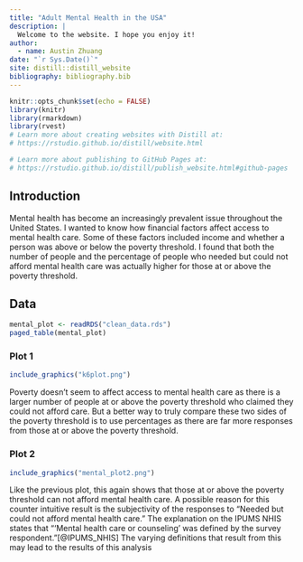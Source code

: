 ```yaml
---
title: "Adult Mental Health in the USA"
description: |
  Welcome to the website. I hope you enjoy it!
author:
  - name: Austin Zhuang 
date: "`r Sys.Date()`"
site: distill::distill_website
bibliography: bibliography.bib
---
```


```r
knitr::opts_chunk$set(echo = FALSE)
library(knitr)
library(rmarkdown)
library(rvest)
# Learn more about creating websites with Distill at:
# https://rstudio.github.io/distill/website.html

# Learn more about publishing to GitHub Pages at:
# https://rstudio.github.io/distill/publish_website.html#github-pages
```
## Introduction
Mental health has become an increasingly prevalent issue throughout the United States. I wanted to know how financial factors affect access to mental health care. Some of these factors included income and whether a person was above or below the poverty threshold. I found that both the number of people and the percentage of people who 
needed but could not afford mental health care was actually higher for those at or above the poverty threshold.

## Data
```r
mental_plot <- readRDS("clean_data.rds")
paged_table(mental_plot)
```

### Plot 1
```r
include_graphics("k6plot.png")
```
Poverty doesn't seem to affect access to mental health care as there is a larger number of people at or above the poverty threshold who claimed they could not afford care. But a better way to truly compare these two sides of the poverty threshold is to use percentages as there are far more responses from those at or above the poverty threshold.

### Plot 2
```r
include_graphics("mental_plot2.png")
```
Like the previous plot, this again shows that those at or above the poverty threshold can not afford mental health care. A possible reason for this counter intuitive result is the subjectivity of the responses to "Needed but could not afford mental health care." The explanation on the IPUMS NHIS states that "'Mental health care or counseling' was defined by the survey respondent."[@IPUMS_NHIS] The varying definitions that result from this may lead to the results of this analysis
